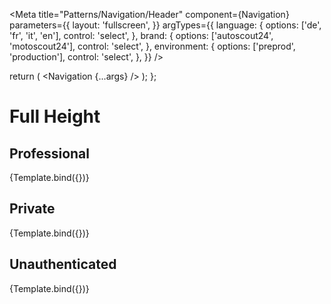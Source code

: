 


<Meta
  title="Patterns/Navigation/Header"
  component={Navigation}
  parameters={{
    layout: 'fullscreen',
  }}
  argTypes={{
    language: {
      options: ['de', 'fr', 'it', 'en'],
      control: 'select',
    },
    brand: {
      options: ['autoscout24', 'motoscout24'],
      control: 'select',
    },
    environment: {
      options: ['preprod', 'production'],
      control: 'select',
    },
  }}
/>

  return (
    <Box fontFamily="Make It Sans">
      <Navigation {...args} />
    </Box>
  );
};

# Full Height

## Professional

<Canvas>
  <Story
    name="Professional"
    args={{
      user: {
        id: 123,
        name: 'John Doe',
        type: 'professional',
        accountId: 525,
      },
      language: 'de',
      brand: 'autoscout24',
      useAbsoluteUrls: true,
      environment: 'preprod',
      entitlements: ['business-image', 'optimizer', 'optimizer-pro', 'auto-radar', 'auto-radar-fast'],
    }}
  >
    {Template.bind({})}
  </Story>
</Canvas>

<ArgsTable story="Professional" />

## Private

<Canvas>
  <Story
    name="Private"
    args={{
      user: {
        id: 123,
        name: 'John Doe',
        type: 'private',
        accountId: 525,
      },
      useAbsoluteUrls: true,
      language: 'de',
      brand: 'autoscout24',
      environment: 'preprod',
    }}
  >
    {Template.bind({})}
  </Story>
</Canvas>

## Unauthenticated

<Canvas>
  <Story
    name="Unauthenticated"
    args={{
      user: null,
      language: 'de',
      brand: 'autoscout24',
      environment: 'preprod',
    }}
  >
    {Template.bind({})}
  </Story>
</Canvas>
